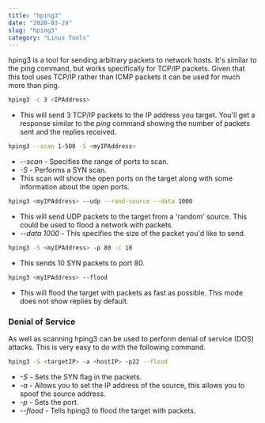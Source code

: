 ```yaml
---
title: "hping3"
date: "2020-03-29"
slug: "hping3"
category: "Linux Tools"
---
```


hping3 is a tool for sending arbitrary packets to network hosts. It's similar to the ping command, but works specifically for TCP/IP packets. Given that this tool uses TCP/IP rather than ICMP packets it can be used for much more than ping. 

```bash
hping3 -c 3 <IPAddress>
```

* This will send 3 TCP/IP packets to the IP address you target. You'll get a response similar to the *ping* command showing the number of packets sent and the replies received.

```bash
hping3 --scan 1-500 -S <myIPAddress>
```
* *--scan* - Specifies the range of ports to scan.
* *-S* - Performs a SYN scan.
* This scan will show the open ports on the target along with some information about the open ports.

```bash
hping3 <myIPAddress> --udp --rand-source --data 1000
```
* This will send UDP packets to the target from a 'random' source. This could be used to flood a network with packets. 
* *--data 1000* - This specifies the size of the packet you'd like to send.

```bash
hping3 -S <myIPAddress> -p 80 -c 10
```
* This sends 10 SYN packets to port 80.

```bash
hping3 <myIPAddress> --flood
```
* This will flood the target with packets as fast as possible. This mode does not show replies by default.

### Denial of Service

As well as scanning hping3 can be used to perform denial of service (DOS) attacks. This is very easy to do with the following command.

```bash
hping3 -S <targetIP> -a <hostIP> -p22 --flood
```

* *-S* - Sets the SYN flag in the packets.
* *-a* - Allows you to set the IP address of the source, this allows you to spoof the source address.
* *-p* - Sets the port.
* *--flood* - Tells hping3 to flood the target with packets.